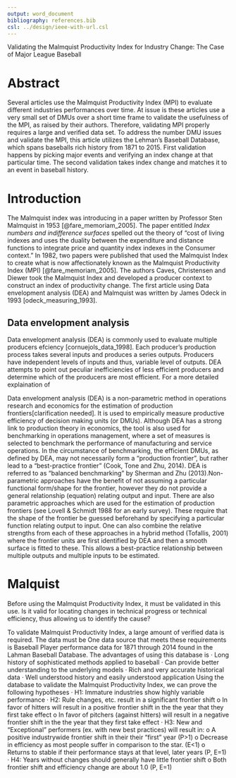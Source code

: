 ```yaml
---
output: word_document
bibliography: references.bib
csl: ../design/ieee-with-url.csl 
---
```

Validating the Malmquist Productivity Index for Industry Change:  The Case of Major League Baseball
 
# Abstract

Several articles use the Malmquist Productivity Index (MPI) to evaluate different industries performances over time. At issue is these articles use a very small set of DMUs over a short time frame to validate the usefulness of the MPI, as raised by their authors. Therefore, validating MPI properly requires a large and verified data set. To address the number DMU issues and validate the MPI, this article utilizes the Lehman’s Baseball Database, which spans baseballs rich history from 1871 to 2015. First validation happens by picking major events and verifying an index change at that particular time. The second validation takes index change and matches it to an event in baseball history. 

# Introduction 

The Malmquist index was introducing in a paper written by Professor Sten Malmquist in 1953 [@fare_memoriam_2005]. The paper entitled _Index numbers and indifference surfaces_ spelled out the theory of "cost of living indexes and uses the duality between the expenditure and distance functions to integrate price and quantity index indexes in the Consumer context." In 1982, two papers were published that used the Malmquist Index to create what is now affectionately known as the Malmquist Productivity Index (MPI) [@fare_memoriam_2005].  The authors Caves, Christensen and Diewer took the Malmquist Index and developed a producer context to construct an index of productivity change. The first article using Data envelopment analysis (DEA) and Malmquist was written by James Odeck in 1993 [odeck_measuring_1993]. 

## Data envelopment analysis

Data envelopment analysis (DEA) is commonly used to evaluate multiple producers efciency [cornuejols_data_1998]. Each producer’s production process takes several inputs and produces a series outputs. Producers have independent levels of inputs and thus, variable level of outputs. DEA attempts to point out peculiar inefficiencies of less efficient producers and determine which of the producers are most efficient. For a more detailed explaination of 



Data envelopment analysis (DEA) is a non-parametric method in operations research and economics for the estimation of production frontiers[clarification needed]. It is used to empirically measure productive efficiency of decision making units (or DMUs). Although DEA has a strong link to production theory in economics, the tool is also used for benchmarking in operations management, where a set of measures is selected to benchmark the performance of manufacturing and service operations. In the circumstance of benchmarking, the efficient DMUs, as defined by DEA, may not necessarily form a “production frontier”, but rather lead to a “best-practice frontier” (Cook, Tone and Zhu, 2014). DEA is referred to as "balanced benchmarking" by Sherman and Zhu (2013).Non-parametric approaches have the benefit of not assuming a particular functional form/shape for the frontier, however they do not provide a general relationship (equation) relating output and input. There are also parametric approaches which are used for the estimation of production frontiers (see Lovell & Schmidt 1988 for an early survey). These require that the shape of the frontier be guessed beforehand by specifying a particular function relating output to input. One can also combine the relative strengths from each of these approaches in a hybrid method (Tofallis, 2001) where the frontier units are first identified by DEA and then a smooth surface is fitted to these. This allows a best-practice relationship between multiple outputs and multiple inputs to be estimated.

# Malquist

Before using the Malmquist Productivity Index, it must be validated in this use. Is it valid for locating changes in technical progress or technical efficiency, thus allowing us to identify the cause?

To validate Malmquist Productivity Index, a large amount of verified data is required. The data must be One data source that meets these requirements is Baseball Player performance data for 1871 through 2014 found in the Lahman Baseball Database.  The advantages of using this database is
·         Long history of sophisticated methods applied to baseball
·         Can provide better understanding to the underlying models
·         Rich and very accurate historical data
·         Well understood history and easily understood application
Using the database to validate the Malmquist Productivity Index, we can prove the following hypotheses
·         H1:  Immature industries show highly variable performance
·         H2: Rule changes, etc. result in a significant frontier shift
o   In favor of hitters will result in a positive frontier shift in the the year that they first take effect
o   In favor of pitchers (against hitters) will result in a negative frontier shift in the the year that they first take effect
·         H3: New and “Exceptional” performers (ex. with new best practices) will result in:
o   A positive industrywide frontier shift in their their “first” year (P>1)
o   Decrease in efficiency as most people suffer in comparison to the star. (E<1)
o   Returns to stable if their performance stays at that level, later years (P, E=1)
·         H4:  Years without changes should generally have little frontier shift
o   Both frontier shift and efficiency change are about 1.0 (P, E=1)
 

